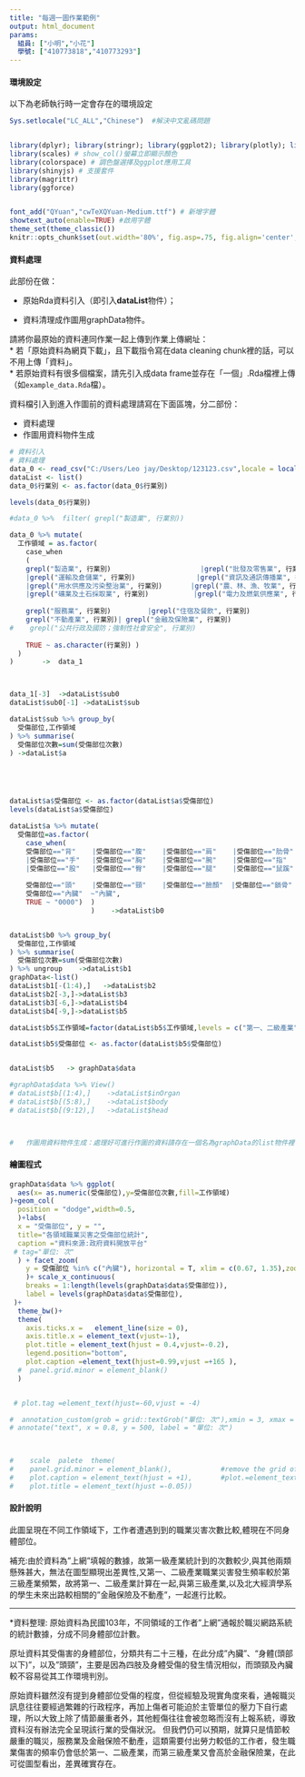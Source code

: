 ```yaml
---
title: "每週一圖作業範例"
output: html_document
params:
  組員: ["小明","小花"]  
  學號: ["410773818","410773293"]
---
```


#### 環境設定

以下為老師執行時一定會存在的環境設定
```r
Sys.setlocale("LC_ALL","Chinese")  #解決中文亂碼問題


library(dplyr); library(stringr); library(ggplot2); library(plotly); library(lubridate); library(readr); library(tidyr); library(showtext);library(ggthemes);library(tidyselect); library(grDevices) # 不同顏色模型代碼的呈現及轉換
library(scales) # show_col()螢幕立即顯示顏色
library(colorspace) # 調色盤選擇及ggplot應用工具
library(shinyjs) # 支援套件
library(magrittr)
library(ggforce)


font_add("QYuan","cwTeXQYuan-Medium.ttf") # 新增字體
showtext_auto(enable=TRUE) #啟用字體
theme_set(theme_classic())
knitr::opts_chunk$set(out.width='80%', fig.asp=.75, fig.align='center', fig.showtext=T)
```

#### 資料處理

此部份在做：

  * 原始Rda資料引入（即引入**dataList**物件）；
  
  * 資料清理成作圖用graphData物件。

請將你最原始的資料連同作業一起上傳到作業上傳網址：  
  * 若「原始資料為網頁下載」，且下載指令寫在data cleaning chunk裡的話，可以不用上傳「資料」。  
  * 若原始資料有很多個檔案，請先引入成data frame並存在「一個」.Rda檔裡上傳（如`example_data.Rda`檔）。  

資料檔引入到進入作圖前的資料處理請寫在下面區塊，分二部份：

  * 資料處理  
  * 作圖用資料物件生成
  
```r
# 資料引入
# 資料處理  
data_0 <- read_csv("C:/Users/Leo jay/Desktop/123123.csv",locale = locale(encoding = "BIG5"))
dataList <- list()
data_0$行業別 <- as.factor(data_0$行業別)

levels(data_0$行業別)

#data_0 %>%  filter( grepl("製造業", 行業別)) 

data_0 %>% mutate(
  工作領域 = as.factor(
    case_when
    (
    grepl("製造業", 行業別)                      |grepl("批發及零售業", 行業別)          |grepl("產業用機械設備維修及安裝業", 行業別)
    |grepl("運輸及倉儲業", 行業別)               |grepl("資訊及通訊傳播業", 行業別)      |grepl("營造業", 行業別)      
    |grepl("用水供應及污染整治業", 行業別)       |grepl("農、林、漁、牧業", 行業別)      |grepl("印刷及資料儲存媒體複製業", 行業別) 
    |grepl("礦業及土石採取業", 行業別)           |grepl("電力及燃氣供應業", 行業別)      |grepl("紡織業", 行業別) ~"第一、二級產業",
      
    grepl("服務業", 行業別)         |grepl("住宿及餐飲", 行業別)                             ~ "第三級產業",
    grepl("不動產業", 行業別)| grepl("金融及保險業", 行業別)                                ~ "金融保險及不動產"    ,
#    grepl("公共行政及國防；強制性社會安全", 行業別)                                         ~ "公共行政及軍警",  
    
    TRUE ~ as.character(行業別) )
  )
)       ->  data_1



data_1[-3]  ->dataList$sub0  
dataList$sub0[-1] ->dataList$sub

dataList$sub %>% group_by(
  受傷部位,工作領域
) %>% summarise(
  受傷部位次數=sum(受傷部位次數)
) ->dataList$a





dataList$a$受傷部位 <- as.factor(dataList$a$受傷部位)
levels(dataList$a$受傷部位)

dataList$a %>% mutate(
  受傷部位=as.factor(
    case_when(
    受傷部位=="背"    |受傷部位=="腹"    |受傷部位=="肩"    |受傷部位=="肋骨"  |受傷部位=="前膊"  |受傷部位=="上膊"
    |受傷部位=="手"   |受傷部位=="胸"    |受傷部位=="腕"    |受傷部位=="指"    |受傷部位=="肘"    |受傷部位=="足"  
    |受傷部位=="股"   |受傷部位=="臀"    |受傷部位=="腿"    |受傷部位=="鼠蹊"       ~"身體(頭部以下)",
    
    受傷部位=="頭"    |受傷部位=="頸"    |受傷部位=="臉顏"  |受傷部位=="鎖骨"       ~"頭頸",
    受傷部位=="內臟"  ~"內臟",
    TRUE ~ "0000")  )
                    )    ->dataList$b0


dataList$b0 %>% group_by(
  受傷部位,工作領域
) %>% summarise(
  受傷部位次數=sum(受傷部位次數)
) %>% ungroup    ->dataList$b1
graphData<-list()
dataList$b1[-(1:4),]   ->dataList$b2
dataList$b2[-3,]->dataList$b3
dataList$b3[-6,]->dataList$b4
dataList$b4[-9,]->dataList$b5

dataList$b5$工作領域=factor(dataList$b5$工作領域,levels = c("第一、二級產業","第三級產業","金融保險及不動產"))

dataList$b5$受傷部位 <- as.factor(dataList$b5$受傷部位)


dataList$b5   -> graphData$data

#graphData$data %>% View()
# dataList$b[(1:4),]    ->dataList$inOrgan
# dataList$b[(5:8),]    ->dataList$body
# dataList$b[(9:12),]   ->dataList$head 



#   作圖用資料物件生成：處理好可進行作圖的資料請存在一個名為graphData的list物件裡

```


#### 繪圖程式

```r
graphData$data %>% ggplot(
  aes(x= as.numeric(受傷部位),y=受傷部位次數,fill=工作領域)
)+geom_col(
  position = "dodge",width=0.5,
  )+labs(
  x = "受傷部位", y = "",
  title="各領域職業災害之受傷部位統計",
  caption ="資料來源:政府資料開放平台" 
 # tag="單位: 次"
  ) + facet_zoom(
    y = 受傷部位 %in% c("內臟"), horizontal = T, xlim = c(0.67, 1.35),zoom.size=0.4 , show.area = T
    )+ scale_x_continuous(
    breaks = 1:length(levels(graphData$data$受傷部位)),
    label = levels(graphData$data$受傷部位),
 )+
  theme_bw()+
  theme(
    axis.ticks.x =   element_line(size = 0),
    axis.title.x = element_text(vjust=-1),
    plot.title = element_text(hjust = 0.4,vjust=-0.2),
    legend.position="bottom",
    plot.caption =element_text(hjust=0.99,vjust =+165 ),
  #  panel.grid.minor = element_blank()
  )


 # plot.tag =element_text(hjust=-60,vjust = -4)

#  annotation_custom(grob = grid::textGrob("單位: 次"),xmin = 3, xmax = 3, ymin = 5200, ymax = 5200)
# annotate("text", x = 0.8, y = 500, label = "單位: 次")
  


#    scale  palete  theme(
#    panel.grid.minor = element_blank(),            #remove the grid of legend
#    plot.caption = element_text(hjust = +1),       #plot.=element_text(.just=)   移動位子   
#    plot.title = element_text(hjust =-0.05))

```


#### 設計說明
此圖呈現在不同工作領域下，工作者遭遇到到的職業災害次數比較,體現在不同身體部位。

補充:由於資料為"上網"填報的數據，故第一級產業統計到的次數較少,與其他兩類懸殊甚大，無法在圖型顯現出差異性,又第一、二級產業職業災害發生頻率較於第三級產業頻繁，故將第一、二級產業計算在一起,與第三級產業,以及北大經濟學系的學生未來出路較相關的"金融保險及不動產"，一起進行比較。

*** 
*資料整理:
原始資料為民國103年，不同領域的工作者"上網"通報於職災網路系統的統計數據，分成不同身體部位計數。

原址資料其受傷害的身體部位，分類共有二十三種，在此分成"內臟"、"身體(頭部以下)"，以及"頭頸"，主要是因為四肢及身體受傷的發生情況相似，而頭頸及內臟較不容易從其工作環境判別。

原始資料雖然沒有提到身體部位受傷的程度，但從經驗及現實角度來看，通報職災訊息往往要經過繁雜的行政程序，再加上傷者可能迫於主管單位的壓力下自行處理，所以大致上除了情節嚴重者外，其他輕傷往往會被忽略而沒有上報系統，導致資料沒有辦法完全呈現該行業的受傷狀況。
但我們仍可以預期，就算只是情節較嚴重的職災，服務業及金融保險不動產，這類需要付出勞力較低的工作者，發生職業傷害的頻率仍會低於第一、二級產業，而第三級產業又會高於金融保險業，在此可從圖型看出，差異確實存在。









